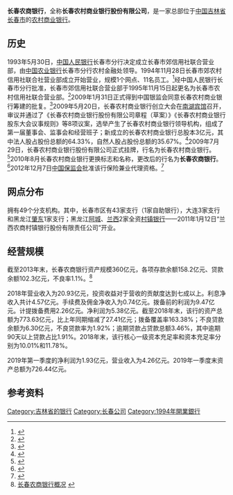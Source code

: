 {{Infobox_Company
| company_name =长春农村商业银行股份有限公司
| company_type =[[农村商业银行|农村商业银行]]
| company_slogan =
| company_logo = 
| foundation ={{start date and age|2009|7|29}}
| location ={{CHN}}[[长春市|长春市]]正阳街4326号
| industry =[[金融业|金融业]]、[[金融機構|金融機構]]
| key_people = 
| sales =
| profit =
| assets = [[人民币|人民币]]360亿元（2013年末）
| net_asset =
| market_value =
| num_employees =  1175人
| products =金融服务
| revenue =
| homepage =[http://www.cccb.cn/about.html]|
}}
'''长春农商银行'''，全称'''长春农村商业银行股份有限公司'''，是一家总部位于[[中国|中国]][[吉林省|吉林省]][[长春市|长春市]]的[[农村商业银行|农村商业银行]]。
==历史==
1993年5月30日，[[中国人民银行|中国人民银行]]长春市分行决定成立长春市郊信用社联合营业部，由[[中国农业银行|中国农业银行]]长春市分行农村金融处领导。1994年11月28日长春市郊农村信用社联合社营业部成立开始营业，规模1个网点、11名员工。<ref>{{Cite web |url=http://cswbszb.chinajilin.com.cn/html/2009-03/13/content_499752.htm |title=《城市晚报》2009年3月13日 |access-date=2014年10月13日 |archive-url=https://web.archive.org/web/20141016214013/http://cswbszb.chinajilin.com.cn/html/2009-03/13/content_499752.htm |archive-date=2014年10月16日 |dead-url=yes }}</ref>经中国人民银行长春市分行批准，长春市郊信用社联合营业部于1995年11月15日起更名为长春市农村信用社联合营业部。<ref>{{Cite web |url=http://www.110.com/panli/panli_49967.html |title=[[中华人民共和国最高人民法院|中华人民共和国最高人民法院]]《长春亚细亚百货大厦有限责任公司与长春市农村信用社联合营业部借款合同纠纷案》民事判决书(1998)经终字第61号 |access-date=2014-10-13 |archive-date=2016-03-05 |archive-url=https://web.archive.org/web/20160305015840/http://www.110.com/panli/panli_49967.html |dead-url=no }}</ref>2009年1月31日正式得到中国银监会同意长春农村商业银行筹建的批复。<ref>{{Cite web |url=http://finance.people.com.cn/GB/1040/59940/165803/9828769.html |title=长春农村商业银行股份有限公司将“浮出水面”,《吉林日报》2009年3月17日 |access-date=2014年10月13日 |archive-date=2016年3月4日 |archive-url=https://web.archive.org/web/20160304064830/http://finance.people.com.cn/GB/1040/59940/165803/9828769.html |dead-url=no }}</ref>2009年5月20日，长春农村商业银行创立大会在[[南湖宾馆|南湖宾馆]]召开，审议并通过了《长春农村商业银行股份有限公司章程（草案）》《长春农村商业银行股东大会议事规则》等8项议案，选举产生了长春农村商业银行领导机构，组成了第一届董事会、监事会和经营班子；新成立的长春农村商业银行总股本3亿元，其中法人股占股份总额的64.33%，自然人股占股份总额的35.67%。<ref>{{Cite web |url=http://www.chinaqking.com/%D4%AD%B4%B4%D7%F7%C6%B7/2009/36595.html |title=长春市农村信用社产权制度改革再谱新篇  |access-date=2014-10-13 |archive-date=2014-10-15 |archive-url=https://web.archive.org/web/20141015210036/http://www.chinaqking.com/%D4%AD%B4%B4%D7%F7%C6%B7/2009/36595.html |dead-url=yes }}</ref>2009年7月29日，长春农村商业银行股份有限公司正式挂牌，行名为长春农村商业银行。<ref>{{Cite web |url=http://finance.ifeng.com/money/roll/20090728/1000081.shtml |title=“长春有了农村商业银行”2009年07月28日《东亚经贸新闻》报 |access-date=2014年9月30日 |archive-date=2014年10月6日 |archive-url=https://web.archive.org/web/20141006081326/http://finance.ifeng.com/money/roll/20090728/1000081.shtml |dead-url=no }}</ref>2010年8月长春农村商业银行更换标志和名称，更改后的行名为'''长春农商银行'''。<ref>{{Cite web |url=http://finance.ifeng.com/money/roll/20100803/2471155.shtml |title="长春农村商业银行“变脸”农商行"  2010年08月03日《东亚经贸新闻》报 |access-date=2014年9月30日 |archive-date=2014年10月6日 |archive-url=https://web.archive.org/web/20141006150247/http://finance.ifeng.com/money/roll/20100803/2471155.shtml |dead-url=no }}</ref>2012年12月7日[[中国保监会|中国保监会]]批准该行保险兼业代理资格。<ref>{{Cite web |url=http://news.163.com/12/1227/16/8JOBOHPD00014JB5.html |title=[[中国保监会|中国保监会]]《关于长春农村商业银行股份有限公司保险兼业代理资格的批复》 |access-date=2014-09-30 |archive-url=https://web.archive.org/web/20141006122146/http://news.163.com/12/1227/16/8JOBOHPD00014JB5.html |archive-date=2014-10-06 |dead-url=yes }}</ref>
==网点分布==
拥有49个分支机构。其中，长春市区有43家支行（1家自助银行），大连3家支行和黑龙江[[肇东|肇东]]1家支行；黑龙江[[阿城|阿城]]、[[兰西|兰西]]2家全资[[村镇银行|村镇银行]]——2011年1月12日“兰西农商村镇银行股份有限责任公司”开业。
==经营规模==
截至2013年末，长春农商银行资产规模360亿元，各项存款余额158.2亿元、贷款余额102.3亿元，不良率1.1%。<ref>[http://www.cccb.cn/about.html 长春农商银行概况] {{webarchive|url=https://web.archive.org/web/20141007092954/http://cccb.cn/about.html |date=2014-10-07 }}</ref>

2018年营业收入为20.93亿元，投资收益对于营收的贡献度达到七成以上。利息净收入共计4.57亿元。手续费及佣金净收入为0.74亿元。拨备前的利润为9.47亿元。计提拨备费用2.26亿元。净利润为5.38亿元。截至2018年末，该行的资产总额为773.63亿元，比上年同期缩减了27.41亿元；拨备覆盖率163.38%；不良贷款余额为6.30亿元，不良贷款率为1.92%；逾期贷款占贷款总额3.46%，其中逾期90天以上贷款占比1.91%。2018年末，该行核心一级资本充足率和资本充足率分别为10.01%和11.78%。

2019年第一季度的净利润为1.93亿元，营业收入为4.26亿元。2019年一季度末资产总额为726.44亿元。   
== 参考资料 ==

<div class="references-small">
<references />
</div>

{{中华人民共和国农村商业银行}}

[[Category:吉林省的银行|Category:吉林省的银行]]
[[Category:长春公司|Category:长春公司]]
[[Category:1994年開業銀行|Category:1994年開業銀行]]